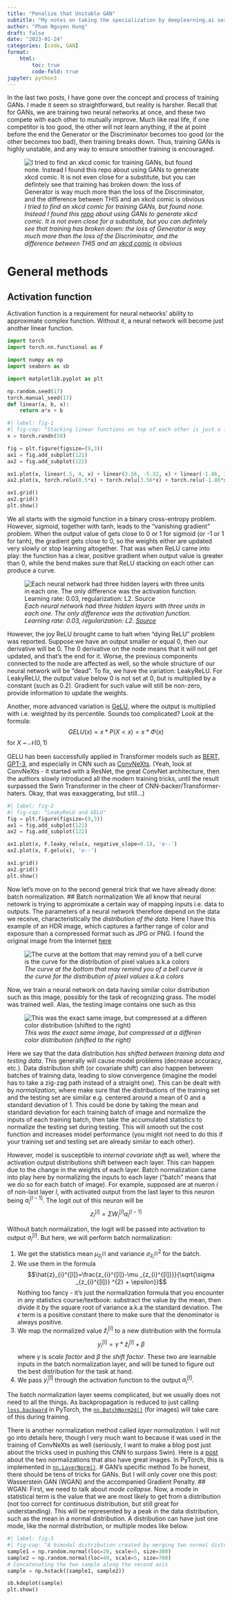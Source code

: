 ```yaml
---
title: "Penalize that Unstable GAN"
subtitle: "My notes on taking the specialization by deeplearning.ai series"
author: "Pham Nguyen Hung"
draft: false
date: "2023-01-24"
categories: [code, GAN]
format:
    html:
        toc: true
        code-fold: true
jupyter: python3 
---
```

In the last two posts, I have gone over the concept and process of training GANs. I made it seem so straightforward, but reality is harsher. Recall that for GANs, we are training two neural networks at once, and these two compete with each other to mutually improve. Much like real life, if one competitor is too good, the other will not learn anything, if the at point before the end the Generator or the Discriminator becomes too good (or the other becomes too bad), then training breaks down. Thus, training GANs is highly unstable, and any way to ensure smoother training is encouraged.

![*I tried to find an xkcd comic for training GANs, but found none. Instead I found this [repo](https://github.com/generic-github-user/xkcd-Generator/) about using GANs to generate xkcd comic. It is not even close for a substitute, but you can defintely see that training has broken down: the loss of Generator is way much more than the loss of the Discriminator, and the difference between THIS and an [xkcd comic](https://xkcd.com/1838/) is obvious*](test 17.png)

# General methods
## Activation function
Activation function is a requirement for neural networks' ability to approximate complex function. Without it, a neural network will become just another linear function.
```python
import torch
import torch.nn.functional as F

import numpy as np
import seaborn as sb

import matplotlib.pyplot as plt

np.random.seed(17)
torch.manual_seed(17)
def linear(a, b, x):
    return a*x + b
```
```python
#| label: fig-1
#| fig-cap: "Stacking linear functions on top of each other is just a linear function. Meanwhile, stacking ReLU functions on top of each other create a piecemeal linear function that approximates a curve."
x = torch.randn(50)

fig = plt.figure(figsize=(9,3))
ax1 = fig.add_subplot(121)
ax2 = fig.add_subplot(122)

ax1.plot(x, linear(.5, 4, x) + linear(3.56, -5.32, x) + linear(-1.86, 3.74, x), 'o--')
ax2.plot(x, torch.relu(0.5*x) + torch.relu(3.56*x) + torch.relu(-1.86*x), 'o--')

ax1.grid()
ax2.grid()
plt.show()
```
We all starts with the sigmoid function in a binary cross-entropy problem. However, sigmoid, together with tanh, leads to the "vanishing gradient" problem. When the output value of gets close to 0 or 1 for sigmoid (or -1 or 1 for tanh), the gradient gets close to 0, so the weights either are updated very slowly or stop learning altogether. That was when ReLU came into play: the function has a clear, positive gradient when output value is greater than 0, while the bend makes sure that ReLU stacking on each other can produce a curve.

![*Each neural network had three hidden layers with three units in each one. The only difference was the activation function. Learning rate: 0.03, regularization: L2. [Source](https://towardsdatascience.com/if-rectified-linear-units-are-linear-how-do-they-add-nonlinearity-40247d3e4792)*](1 KKjPz4KaEERCpvI04D6Bng.webp)


However, the joy ReLU brought came to halt when "dying ReLU" problem was reported. Suppose we have an output smaller or equal 0, then our derivative will be 0. The 0 derivative on the node means that it will not get updated, and that's the end for it. Worse, the previous components connected to the node are affected as well, so the whole structure of our neural network will be "dead". To fix, we have the variation: LeakyReLU. For LeakyReLU, the output value below 0 is not set at 0, but is multiplied by a constant (such as 0.2). Gradient for such value will still be non-zero, provide information to update the weights.

Another, more advanced variation is [GeLU](https://ar5iv.labs.arxiv.org/html/1606.08415v4), where the output is multiplied with i.e. weighted by its percentile. Sounds too complicated? Look at the formula:
$$GELU(x)=x*P(X<x)=x*\Phi(x)$$
for $X$ ~ $\mathcal{N}(0, 1)$

GELU has been successfully applied in Transformer models such as [BERT](https://ar5iv.labs.arxiv.org/html/1810.04805v2), [GPT-3](https://ar5iv.labs.arxiv.org/html/2005.14165v4), and especially in CNN such as [ConvNeXts](https://ar5iv.labs.arxiv.org/html/2201.03545). (Yeah, look at ConvNeXts - it started with a ResNet, the great ConvNet architecture, then the authors slowly introduced all the modern training tricks, until the result surpassed the Swin Transformer in the cheer of CNN-backer/Transformer-haters. Okay, that was eaxaggerating, but still...)
```python
#| label: fig-2
#| fig-cap: "LeakyReLU and GELU"
fig = plt.figure(figsize=(9,3))
ax1 = fig.add_subplot(121)
ax2 = fig.add_subplot(122)

ax1.plot(x, F.leaky_relu(x, negative_slope=0.1), 'o--')
ax2.plot(x, F.gelu(x), 'o--')

ax1.grid()
ax2.grid()
plt.show()
```
Now let's move on to the second general trick that we have already done: batch normalization.
## Batch normalization
We all know that neural netowrk is trying to appromixate a certain way of mapping inputs i.e. data to outputs. The parameters of a neural network therefore depend on the data we receive, characteristically the *distribution of the data*. Here I have this example of an HDR image, which captures a farther range of color and exposure than a compressed format such as JPG or PNG. I found the original image from the Internet [here](https://blog.gregzaal.com/2014/03/29/pano-golden-gate/)

![*The curve at the bottom that may remind you of a bell curve is the curve for the distribution of pixel values a.k.a colors*](Screenshot 2023-01-24 205502.png)

Now, we train a neural network on data having similar color distribution such as this image, possibly for the task of recognizing grass. The model was trained well. Alas, the testing image contains one such as this

![*This was the exact same image, but compressed at a differen color distribution (shifted to the right)*](Screenshot 2023-01-24 205554.png)

Here we say that the data distribution *has shifted between training data and testing data*. This generally will cause model problems (decrease accuracy, etc.). Data distribution shift (or covariate shift) can also happen between batches of training data, leading to slow convergence (imagine the model has to take a zig-zag path instead of a straight one). This can be dealt with by *normalization*, where make sure that the distributions of the training set and the testing set are similar e.g. centered around a mean of 0 and a standard deviation of 1. This could be done by taking the mean and standard deviation for each training batch of image and normalize the inputs of each training batch, then take the accumulated statistics to normalize the testing set during testing. This will smooth out the cost function and increases model performance (you might not need to do this if your training set and testing set are already similar to each other).

However, model is susceptible to *internal covariate shift* as well, where the activation output distributions shift between each layer. This can happen due to the change in the weights of each layer. Batch normalization came into play here by normalizing the inputs to each layer ("batch" means that we do so for each batch of image). For example, supposed are at nueron $i$ of non-last layer $l$, with activated output from the last layer to this neuron being $a_{i}^{[l-1]}$. The logit out of this neuron will be
$$z_{i}^{[l]}=\Sigma W_{i}^{[l]}a_{i}^{[l-1]}$$

Without batch normalization, the logit will be passed into activation to output $a_{i}^{[l]}$. But here, we will perform batch normalization:

1. We get the statistics mean $\mu _{z_{i}^{[l]}}$ and variance $\sigma _{z_{i}^{[l]}} ^{2}$ for the batch.
2. We use them in the formula
$$\hat{z}_{i}^{[l]}=\frac{z_{i}^{[l]}-\mu _{z_{i}^{[l]}}}{\sqrt{\sigma _{z_{i}^{[l]}} ^{2} + \epsilon}}$$
Nothing too fancy - it's just the normalization formula that you encounter in any statistics course/textbook: substract the value by the mean, then divide it by the square root of variance a.k.a the standard deviation. The $\epsilon$ term is a positive constant there to make sure that the denominator is always positive.
3. We map the normalized value $\hat{z}_{i}^{[l]}$ to a new distribution with the formula
$$y_{i}^{[l]}=\gamma*\hat{z}_{i}^{[l]} + \beta$$
where $\gamma$ is *scale factor* and $\beta$ the *shift factor*. These two are learnable inputs in the batch normalization layer, and will be tuned to figure out the best distribution for the task at hand.
4. We pass $y_{i}^{[l]}$ through the activation function to the output $a_{i}^{[l]}$.

The batch normalization layer seems complicated, but we usually does not need to all the things. As backpropagation is reduced to just calling [`loss.backward`](https://pytorch.org/tutorials/beginner/introyt/trainingyt.html#the-training-loop) in PyTorch, the [`nn.BatchNorm2d()`](https://pytorch.org/docs/stable/generated/torch.nn.BatchNorm2d.html) (for images) will take care of this during training.

There is another normalization method called *layer normalization*. I will not go into details here, though I very much want to because it was used in the training of ConvNeXts as well (seriously, I want to make a blog post just about the tricks used in pushing this CNN to surpass Swin). Here is a [post](https://www.pinecone.io/learn/batch-layer-normalization/) about the two normalizations that also have great images. In PyTorch, this is implemented in [`nn.LayerNorm()`](https://pytorch.org/docs/stable/generated/torch.nn.LayerNorm.html).
# GAN's specific method
To be honest, there should be tens of tricks for GANs. But I will only cover one this post: Wasserstein GAN (WGAN) and the accompanied Gradient Penalty.
## WGAN:
First, we need to talk about *mode collapse*. Now, a mode in statistical term is the value that we are most likely to get from a distribution (not too correct for continuous distribution, but still great for understanding). This will be represented by a peak in the data distribution, such as the mean in a normal distribution. A distribution can have just one mode, like the normal distribution, or multiple modes like below.
```python
#| label: fig-3
#| fig-cap: "A bimodal distribution created by merging two normal distributions"
sample1 = np.random.normal(loc=20, scale=5, size=300)
sample2 = np.random.normal(loc=40, scale=5, size=700)
# Concatenating the two sample along the second axis
sample = np.hstack((sample1, sample2))

sb.kdeplot(sample)
plt.show()
```
